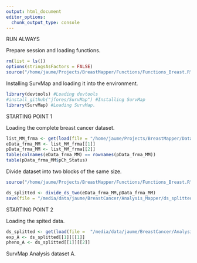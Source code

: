 ```yaml
---
output: html_document
editor_options: 
  chunk_output_type: console
---
```


RUN ALWAYS

Prepare session and loading functions.

```r
rm(list = ls())
options(stringsAsFactors = FALSE)
source("/home/jaume/Projects/BreastMapper/Functions/Functions_Breast.R")
```

Installing SurvMap and loading it into the environment.

```r
library(devtools) #Loading devtools
#install_github("jfores/SurvMap") #Installing SurvMap
library(SurvMap) #Loading SurvMap.
```

STARTING POINT 1


Loading the complete breast cancer dataset.

```r
list_MM_frma <- get(load(file = "/home/jaume/Projects/BreastMapper/Data/Interm_DS/list_MM_frma.Rda"))
eData_frma_MM <- list_MM_frma[[1]]
pData_frma_MM <- list_MM_frma[[2]]
table(colnames(eData_frma_MM) == rownames(pData_frma_MM))
table(pData_frma_MM$pCh_Status)
```

Divide dataset into two blocks of the same size.

```r
source("/home/jaume/Projects/BreastMapper/Functions/Functions_Breast.R")

ds_splitted <- divide_ds_two(eData_frma_MM,pData_frma_MM)
save(file = "/media/data/jaume/BreastCancer/Analysis_Mapper/ds_splitted.Rda",ds_splitted)
```

STARTING POINT 2

Loading the spited data.

```r
ds_splitted <- get(load(file =  "/media/data/jaume/BreastCancer/Analysis_Mapper/ds_splitted.Rda"))
exp_A <- ds_splitted[[1]][[1]]
pheno_A <- ds_splitted[[1]][[2]]
```

SurvMap Analysis dataset A.





